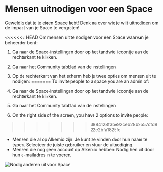 # Mensen uitnodigen voor een Space

Geweldig dat je je eigen Space hebt! Denk na over wie je wilt uitnodigen om de impact van je Space te vergroten!

<<<<<<< HEAD
Om mensen uit te nodigen voor een Space waarvan je beheerder bent:

1. Ga naar de Space-instellingen door op het tandwiel icoontje aan de rechterkant te klikken.
2. Ga naar het Community tabblad van de instellingen.
3. Op de rechterkant van het scherm heb je twee opties om mensen uit te nodigen:
=======
To invite people to a space you are an admin of:

1. Ga naar de Space-instellingen door op het tandwiel icoontje aan de rechterkant te klikken.
2. Ga naar het Community tabblad van de instellingen.
3. On the right side of the screen, you have 2 options to invite people:
>>>>>>> 3884128f3be92ceb28b9557cfd822e2bfa1825fc

- Mensen die al op Alkemio zijn: Je kunt ze vinden door hun naam te typen. Selecteer de juiste gebruiker en stuur de uitnodiging.
- Mensen die nog geen account op Alkemio hebben: Nodig hen uit door hun e-mailadres in te voeren.

![Nodig anderen uit voor Space](/invite-to-space.png)
